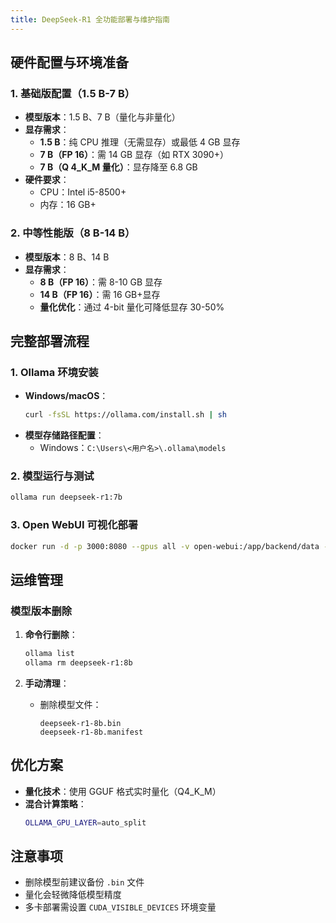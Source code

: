```yaml
---
title: DeepSeek-R1 全功能部署与维护指南
---
```



## 硬件配置与环境准备

### 1. 基础版配置（1.5 B-7 B）

- **模型版本**：1.5 B、7 B（量化与非量化）
- **显存需求**：
  - **1.5 B**：纯 CPU 推理（无需显存）或最低 4 GB 显存
  - **7 B（FP 16）**：需 14 GB 显存（如 RTX 3090+）
  - **7 B（Q 4_K_M 量化）**：显存降至 6.8 GB
- **硬件要求**：
  - CPU：Intel i5-8500+ 
  - 内存：16 GB+

### 2. 中等性能版（8 B-14 B）

- **模型版本**：8 B、14 B
- **显存需求**：
  - **8 B（FP 16）**：需 8-10 GB 显存
  - **14 B（FP 16）**：需 16 GB+显存
  - **量化优化**：通过 4-bit 量化可降低显存 30-50%

## 完整部署流程

### 1. Ollama 环境安装

- **Windows/macOS**：
  ```bash
  curl -fsSL https://ollama.com/install.sh | sh
  ```
- **模型存储路径配置**：
  - Windows：`C:\Users\<用户名>\.ollama\models`

### 2. 模型运行与测试

```bash
ollama run deepseek-r1:7b
```

### 3. Open WebUI 可视化部署

```bash
docker run -d -p 3000:8080 --gpus all -v open-webui:/app/backend/data --name open-webui ghcr.io/open-webui/open-webui:cuda
```

## 运维管理

### 模型版本删除

1. **命令行删除**：
   ```bash
   ollama list
   ollama rm deepseek-r1:8b
   ```

2. **手动清理**：
   - 删除模型文件：
     ```
     deepseek-r1-8b.bin
     deepseek-r1-8b.manifest
     ```

## 优化方案

- **量化技术**：使用 GGUF 格式实时量化（Q4_K_M）
- **混合计算策略**：
  ```bash
  OLLAMA_GPU_LAYER=auto_split
  ```

## 注意事项

- 删除模型前建议备份 `.bin` 文件
- 量化会轻微降低模型精度
- 多卡部署需设置 `CUDA_VISIBLE_DEVICES` 环境变量